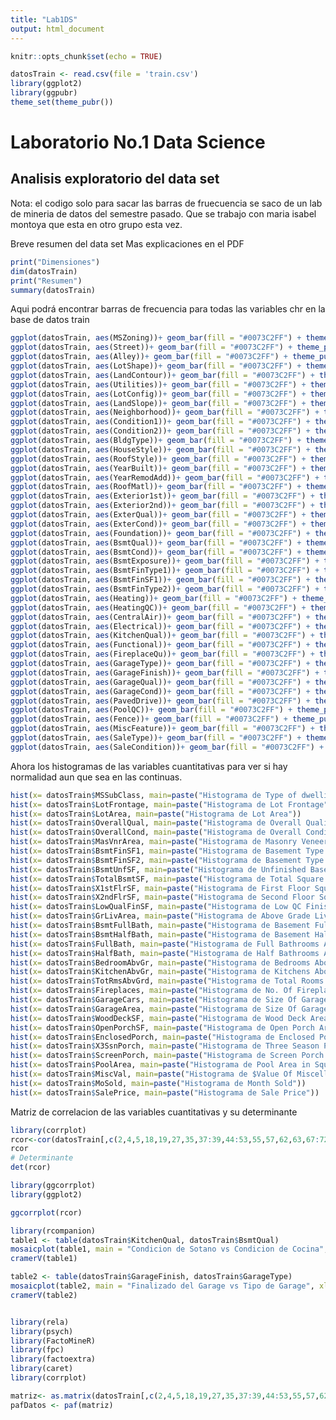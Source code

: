 ---
title: "Lab1DS"
output: html_document
---



```{r setup, include=FALSE}
knitr::opts_chunk$set(echo = TRUE)
```
```{r, include=FALSE}
datosTrain <- read.csv(file = 'train.csv')
library(ggplot2)
library(ggpubr)
theme_set(theme_pubr())
```

# Laboratorio No.1 Data Science
## Analisis exploratorio del data set

Nota: el codigo solo para sacar las barras de fruecuencia se saco de un lab de mineria de datos del semestre pasado. Que se trabajo con maria isabel montoya que esta en otro grupo esta vez.


Breve resumen del data set
Mas explicaciones en el PDF
```{r echo=FALSE}
print("Dimensiones")
dim(datosTrain)
print("Resumen")
summary(datosTrain)

```


Aqui podrá encontrar barras de frecuencia para todas las  variables chr en la base de datos train

```{r BloqueDeFrecuencia, echo=FALSE}
ggplot(datosTrain, aes(MSZoning))+ geom_bar(fill = "#0073C2FF") + theme_pubclean()
ggplot(datosTrain, aes(Street))+ geom_bar(fill = "#0073C2FF") + theme_pubclean()
ggplot(datosTrain, aes(Alley))+ geom_bar(fill = "#0073C2FF") + theme_pubclean()
ggplot(datosTrain, aes(LotShape))+ geom_bar(fill = "#0073C2FF") + theme_pubclean()
ggplot(datosTrain, aes(LandContour))+ geom_bar(fill = "#0073C2FF") + theme_pubclean()
ggplot(datosTrain, aes(Utilities))+ geom_bar(fill = "#0073C2FF") + theme_pubclean()
ggplot(datosTrain, aes(LotConfig))+ geom_bar(fill = "#0073C2FF") + theme_pubclean()
ggplot(datosTrain, aes(LandSlope))+ geom_bar(fill = "#0073C2FF") + theme_pubclean()
ggplot(datosTrain, aes(Neighborhood))+ geom_bar(fill = "#0073C2FF") + theme_pubclean()
ggplot(datosTrain, aes(Condition1))+ geom_bar(fill = "#0073C2FF") + theme_pubclean()
ggplot(datosTrain, aes(Condition2))+ geom_bar(fill = "#0073C2FF") + theme_pubclean()
ggplot(datosTrain, aes(BldgType))+ geom_bar(fill = "#0073C2FF") + theme_pubclean()
ggplot(datosTrain, aes(HouseStyle))+ geom_bar(fill = "#0073C2FF") + theme_pubclean()
ggplot(datosTrain, aes(RoofStyle))+ geom_bar(fill = "#0073C2FF") + theme_pubclean()
ggplot(datosTrain, aes(YearBuilt))+ geom_bar(fill = "#0073C2FF") + theme_pubclean()
ggplot(datosTrain, aes(YearRemodAdd))+ geom_bar(fill = "#0073C2FF") + theme_pubclean()
ggplot(datosTrain, aes(RoofMatl))+ geom_bar(fill = "#0073C2FF") + theme_pubclean()
ggplot(datosTrain, aes(Exterior1st))+ geom_bar(fill = "#0073C2FF") + theme_pubclean()
ggplot(datosTrain, aes(Exterior2nd))+ geom_bar(fill = "#0073C2FF") + theme_pubclean()
ggplot(datosTrain, aes(ExterQual))+ geom_bar(fill = "#0073C2FF") + theme_pubclean()
ggplot(datosTrain, aes(ExterCond))+ geom_bar(fill = "#0073C2FF") + theme_pubclean()
ggplot(datosTrain, aes(Foundation))+ geom_bar(fill = "#0073C2FF") + theme_pubclean()
ggplot(datosTrain, aes(BsmtQual))+ geom_bar(fill = "#0073C2FF") + theme_pubclean()
ggplot(datosTrain, aes(BsmtCond))+ geom_bar(fill = "#0073C2FF") + theme_pubclean()
ggplot(datosTrain, aes(BsmtExposure))+ geom_bar(fill = "#0073C2FF") + theme_pubclean()
ggplot(datosTrain, aes(BsmtFinType1))+ geom_bar(fill = "#0073C2FF") + theme_pubclean()
ggplot(datosTrain, aes(BsmtFinSF1))+ geom_bar(fill = "#0073C2FF") + theme_pubclean()
ggplot(datosTrain, aes(BsmtFinType2))+ geom_bar(fill = "#0073C2FF") + theme_pubclean()
ggplot(datosTrain, aes(Heating))+ geom_bar(fill = "#0073C2FF") + theme_pubclean()
ggplot(datosTrain, aes(HeatingQC))+ geom_bar(fill = "#0073C2FF") + theme_pubclean()
ggplot(datosTrain, aes(CentralAir))+ geom_bar(fill = "#0073C2FF") + theme_pubclean()
ggplot(datosTrain, aes(Electrical))+ geom_bar(fill = "#0073C2FF") + theme_pubclean()
ggplot(datosTrain, aes(KitchenQual))+ geom_bar(fill = "#0073C2FF") + theme_pubclean()
ggplot(datosTrain, aes(Functional))+ geom_bar(fill = "#0073C2FF") + theme_pubclean()
ggplot(datosTrain, aes(FireplaceQu))+ geom_bar(fill = "#0073C2FF") + theme_pubclean()
ggplot(datosTrain, aes(GarageType))+ geom_bar(fill = "#0073C2FF") + theme_pubclean()
ggplot(datosTrain, aes(GarageFinish))+ geom_bar(fill = "#0073C2FF") + theme_pubclean()
ggplot(datosTrain, aes(GarageQual))+ geom_bar(fill = "#0073C2FF") + theme_pubclean()
ggplot(datosTrain, aes(GarageCond))+ geom_bar(fill = "#0073C2FF") + theme_pubclean()
ggplot(datosTrain, aes(PavedDrive))+ geom_bar(fill = "#0073C2FF") + theme_pubclean()
ggplot(datosTrain, aes(PoolQC))+ geom_bar(fill = "#0073C2FF") + theme_pubclean()
ggplot(datosTrain, aes(Fence))+ geom_bar(fill = "#0073C2FF") + theme_pubclean()
ggplot(datosTrain, aes(MiscFeature))+ geom_bar(fill = "#0073C2FF") + theme_pubclean()
ggplot(datosTrain, aes(SaleType))+ geom_bar(fill = "#0073C2FF") + theme_pubclean()
ggplot(datosTrain, aes(SaleCondition))+ geom_bar(fill = "#0073C2FF") + theme_pubclean()


```

Ahora los histogramas de las variables cuantitativas para ver si hay normalidad aun que sea en las continuas.
```{r BloqueDeHistogramas, echo=FALSE}
hist(x= datosTrain$MSSubClass, main=paste("Histograma de Type of dwelling involved in the sale"))
hist(x= datosTrain$LotFrontage, main=paste("Histograma de Lot Frontage"))
hist(x= datosTrain$LotArea, main=paste("Histograma de Lot Area"))
hist(x= datosTrain$OverallQual, main=paste("Histograma de Overall Quality"))
hist(x= datosTrain$OverallCond, main=paste("Histograma de Overall Condition"))
hist(x= datosTrain$MasVnrArea, main=paste("Histograma de Masonry Veneer Type"))
hist(x= datosTrain$BsmtFinSF1, main=paste("Histograma de Basement Type 1 Square Feet"))
hist(x= datosTrain$BsmtFinSF2, main=paste("Histograma de Basement Type 2 Square Feet"))
hist(x= datosTrain$BsmtUnfSF, main=paste("Histograma de Unfinished Basement Square Feer"))
hist(x= datosTrain$TotalBsmtSF, main=paste("Histograma de Total Square Feet Basement Area"))
hist(x= datosTrain$X1stFlrSF, main=paste("Histograma de First Floor Square Feet"))
hist(x= datosTrain$X2ndFlrSF, main=paste("Histograma de Second Floor Square Feet"))
hist(x= datosTrain$LowQualFinSF, main=paste("Histograma de Low QC Finished Square Feet"))
hist(x= datosTrain$GrLivArea, main=paste("Histograma de Above Grade Living Area"))
hist(x= datosTrain$BsmtFullBath, main=paste("Histograma de Basement Full Bathrooms"))
hist(x= datosTrain$BsmtHalfBath, main=paste("Histograma de Basement Half Bathrooms"))
hist(x= datosTrain$FullBath, main=paste("Histograma de Full Bathrooms Above Grade"))
hist(x= datosTrain$HalfBath, main=paste("Histograma de Half Bathrooms Above Grade"))
hist(x= datosTrain$BedroomAbvGr, main=paste("Histograma de Bedrooms Above Grade"))
hist(x= datosTrain$KitchenAbvGr, main=paste("Histograma de Kitchens Above Grade"))
hist(x= datosTrain$TotRmsAbvGrd, main=paste("Histograma de Total Rooms Above Grade"))
hist(x= datosTrain$Fireplaces, main=paste("Histograma de No. Of Fireplaces"))
hist(x= datosTrain$GarageCars, main=paste("Histograma de Size Of Garage in Car Capacity"))
hist(x= datosTrain$GarageArea, main=paste("Histograma de Size Of Garage in Square Feet"))
hist(x= datosTrain$WoodDeckSF, main=paste("Histograma de Wood Deck Area in SF"))
hist(x= datosTrain$OpenPorchSF, main=paste("Histograma de Open Porch Area in Square Feet"))
hist(x= datosTrain$EnclosedPorch, main=paste("Histograma de Enclosed Porch Area in Square Feet"))
hist(x= datosTrain$X3SsnPorch, main=paste("Histograma de Three Season Porch Area in Square Feet"))
hist(x= datosTrain$ScreenPorch, main=paste("Histograma de Screen Porch Area in Square Feet"))
hist(x= datosTrain$PoolArea, main=paste("Histograma de Pool Area in Square Feet"))
hist(x= datosTrain$MiscVal, main=paste("Histograma de $Value Of Miscellaneous Feature"))
hist(x= datosTrain$MoSold, main=paste("Histograma de Month Sold"))
hist(x= datosTrain$SalePrice, main=paste("Histograma de Sale Price"))


```


Matriz de correlacion de las variables cuantitativas y su determinante

```{r matrices, echo=FALSE}
library(corrplot)
rcor<-cor(datosTrain[,c(2,4,5,18,19,27,35,37:39,44:53,55,57,62,63,67:72,76,77,81)], use = "complete.obs"  )
rcor
# Determinante
det(rcor)

```

```{r heatmapDeMatriz}

library(ggcorrplot)
library(ggplot2)

ggcorrplot(rcor)

```


```{r ParesCategoricas, echo=FALSE}
library(rcompanion)
table1 <- table(datosTrain$KitchenQual, datosTrain$BsmtQual)
mosaicplot(table1, main = "Condicion de Sotano vs Condicion de Cocina", xlab = "CondCocina", ylab = "CondSotano")
cramerV(table1)

table2 <- table(datosTrain$GarageFinish, datosTrain$GarageType)
mosaicplot(table2, main = "Finalizado del Garage vs Tipo de Garage", xlab = "FinGarage", ylab = "TipoGarage")
cramerV(table2)



```

```{r PCA, echo=FALSE}
library(rela)
library(psych)
library(FactoMineR)
library(fpc)
library(factoextra)
library(caret)
library(corrplot)

matriz<- as.matrix(datosTrain[,c(2,4,5,18,19,27,35,37:39,44:53,55,57,62,63,67:72,76,77,81)])
pafDatos <- paf(matriz)


```


```{r}


```


